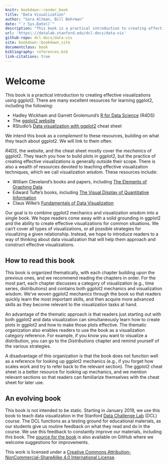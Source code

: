 ```yaml
---
knitr: bookdown::render_book
title: "Data Visualization"
author: "Sara Altman, Bill Behrman"
date: "`r Sys.Date()`"
description: "This book is a practical introduction to creating effective visualizations using ggplot2."
url: 'https\://datalab.stanford.edu/dcl-docs/data-vis'
github-repo: dcl-docs/data-vis
site: bookdown::bookdown_site
documentclass: book
bibliography: references.bib
link-citations: true
---
```


# Welcome {-}

This book is a practical introduction to creating effective visualizations using ggplot2. There are many excellent resources for learning ggplot2, including the following:

* Hadley Wickham and Garrett Grolemund's [R for Data Science](https://r4ds.had.co.nz/) (R4DS)
* The [ggplot2 website](https://ggplot2.tidyverse.org/)
* RStudio's [Data visualization with ggplot2](https://github.com/rstudio/cheatsheets/blob/master/data-visualization-2.1.pdf) cheat sheet

We intend this book as a _complement_ to these resources, building on what they teach about ggplot2. We will link to them often.

_R4DS_, the website, and the cheat sheet mostly cover the _mechanics_ of ggplot2. They teach you how to build plots in ggplot2, but the practice of creating effective visualizations is generally outside their scope. There is also a wealth of resources devoted to teaching effective visualization techniques, which we call visualization _wisdom_. These resources include:

* William Cleveland's books and papers, including [The Elements of Graphing Data](https://books.google.com/books?id=KMsZAQAAIAAJ)
* Edward Tufte's books, including [The Visual Display of Quantitative Information](https://books.google.com/books?id=GTd5oQEACAAJ)
* Claus Wilke's [Fundamentals of Data Visualization](https://serialmentor.com/dataviz/)

Our goal is to combine ggplot2 mechanics and visualization wisdom into a single book. We hope readers come away with a solid grounding in ggplot2 and the ability to create effective visualizations for common situations. We can't cover all types of visualizations, or all possible strategies for visualizing a given relationship. Instead, we hope to introduce readers to a way of thinking about data visualization that will help them approach and construct effective visualizations. 

## How to read this book {-}

This book is organized thematically, with each chapter building upon the previous ones, and we recommend reading the chapters in order. For the most part, each chapter discusses a category of visualization (e.g., time series, distributions) and contains both ggplot2 mechanics and visualization wisdom. We've woven ggplot2 mechanics through the book so that readers quickly learn the most important skills, and then acquire more advanced skills as they become relevant to the visualization tasks at hand.

An advantage of the thematic approach is that readers just starting out with both ggplot2 and data visualization can simultaneously learn how to create plots in ggplot2 and how to make those plots effective. The thematic organization also enables readers to use the book as a visualization category reference. For example, if you know you want to visualize a distribution, you can go to the _Distributions_ chapter and remind yourself of the various strategies. 

A disadvantage of this organization is that the book does not function well as a reference for looking up ggplot2 mechanics (e.g., if you forget how scales work and try to refer back to the relevant section). The ggplot2 cheat sheet is a better resource for looking up mechanics, and we mention relevant sections so that readers can familiarize themselves with the cheat sheet for later use. 

## An evolving book {-}

This book is not intended to be static. Starting in January 2019, we use this book to teach data visualization in the Stanford [Data Challenge Lab](https://datalab.stanford.edu/challenge-lab) (DCL) course. The DCL functions as a testing ground for educational materials, as our students give us routine feedback on what they read and do in the course. We use this feedback to constantly improve our materials, including this book. The [source for the book](https://github.com/dcl-docs/data-vis) is also available on GitHub where we welcome suggestions for improvements.

This work is licensed under a [Creative Commons Attribution-NonCommercial-ShareAlike 4.0 International License](http://creativecommons.org/licenses/by-nc-sa/4.0/). 
